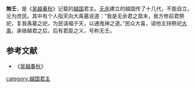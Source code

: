 {{百越君王
|名稱=越君無壬
|越國代數=11
|前任=
|繼任=[[無瞫|無瞫]]
|畫像=
|畫像大小=
|說明=
|在位=
|年號=
|姓名=無壬
|字=
|號=
|別名=
|出生年=
|逝世年=
|廟號=
|諡號=
|尊號=
|陵墓=
|父親=
|嫡母=
|母親=
|后妃=
|兄弟=
|姊妹=
|子女=[[無瞫|無瞫]]
}}
'''無壬'''，是《[[吴越春秋|吴越春秋]]》记载的[[越国|越国]]君主。[[无余|无余]]建立的越国传了十几代，不能自立，沦为庶民。其中有个人指天向大禹墓说道：“我是无余君之苗末，我方修前君祭祀，复我禹墓之祀，为民请福于天，以通鬼神之道。”民众大喜，请他主持祭祀[[大禹|大禹]]，承继越君之后，后有君臣之义，号称无壬。 

{{start box}}
{{s-before|[[无余|无余]]<br />此前世系失考}}
{{s-title|[[越国|越国]]君主|}}
{{s-after|[[無瞫|無瞫]]}}
{{end box}}
{{越国君主}}

==参考文献==
*《[[吴越春秋|吴越春秋]]》

[[category:越国君主|category:越国君主]]